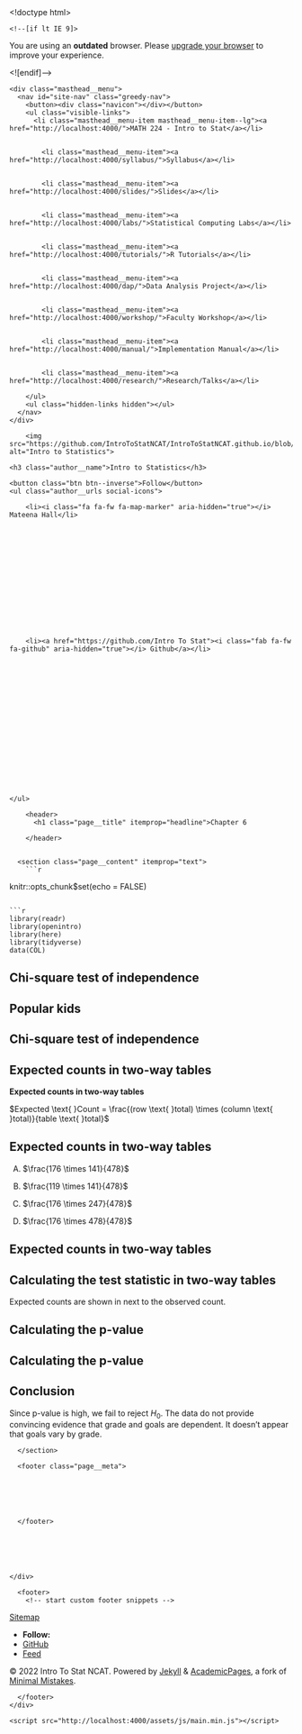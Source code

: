 

<!doctype html>
<html lang="en" class="no-js">
  <head>
    

<meta charset="utf-8">



<!-- begin SEO -->









<title>Chapter 6   MATH 224 - Intro to Stat</title>







<meta property="og:locale" content="en-US">
<meta property="og:site_name" content="MATH 224 - Intro to Stat">
<meta property="og:title" content="Chapter 6">


  <link rel="canonical" href="http://localhost:4000/files/Slides/Chapter%206/Section%206.4%20Chi%20Square%20Test%20of%20Independence/Section6.4-ChiSquareTestOfIndependence.rmd">
  <meta property="og:url" content="http://localhost:4000/files/Slides/Chapter%206/Section%206.4%20Chi%20Square%20Test%20of%20Independence/Section6.4-ChiSquareTestOfIndependence.rmd">







  

  












  <script type="application/ld+json">
    {
      "@context" : "http://schema.org",
      "@type" : "Person",
      "name" : "Intro To Stat NCAT",
      "url" : "http://localhost:4000",
      "sameAs" : null
    }
  </script>






<!-- end SEO -->


<link href="http://localhost:4000/feed.xml" type="application/atom+xml" rel="alternate" title="MATH 224 - Intro to Stat Feed">

<!-- http://t.co/dKP3o1e -->
<meta name="HandheldFriendly" content="True">
<meta name="MobileOptimized" content="320">
<meta name="viewport" content="width=device-width, initial-scale=1.0">

<script>
  document.documentElement.className = document.documentElement.className.replace(/\bno-js\b/g, '') + ' js ';
</script>

<!-- For all browsers -->
<link rel="stylesheet" href="http://localhost:4000/assets/css/main.css">

<meta http-equiv="cleartype" content="on">
    

<!-- start custom head snippets -->

<link rel="apple-touch-icon" sizes="57x57" href="http://localhost:4000/images/apple-touch-icon-57x57.png?v=M44lzPylqQ">
<link rel="apple-touch-icon" sizes="60x60" href="http://localhost:4000/images/apple-touch-icon-60x60.png?v=M44lzPylqQ">
<link rel="apple-touch-icon" sizes="72x72" href="http://localhost:4000/images/apple-touch-icon-72x72.png?v=M44lzPylqQ">
<link rel="apple-touch-icon" sizes="76x76" href="http://localhost:4000/images/apple-touch-icon-76x76.png?v=M44lzPylqQ">
<link rel="apple-touch-icon" sizes="114x114" href="http://localhost:4000/images/apple-touch-icon-114x114.png?v=M44lzPylqQ">
<link rel="apple-touch-icon" sizes="120x120" href="http://localhost:4000/images/apple-touch-icon-120x120.png?v=M44lzPylqQ">
<link rel="apple-touch-icon" sizes="144x144" href="http://localhost:4000/images/apple-touch-icon-144x144.png?v=M44lzPylqQ">
<link rel="apple-touch-icon" sizes="152x152" href="http://localhost:4000/images/apple-touch-icon-152x152.png?v=M44lzPylqQ">
<link rel="apple-touch-icon" sizes="180x180" href="http://localhost:4000/images/apple-touch-icon-180x180.png?v=M44lzPylqQ">
<link rel="icon" type="image/png" href="http://localhost:4000/images/favicon-32x32.png?v=M44lzPylqQ" sizes="32x32">
<link rel="icon" type="image/png" href="http://localhost:4000/images/android-chrome-192x192.png?v=M44lzPylqQ" sizes="192x192">
<link rel="icon" type="image/png" href="http://localhost:4000/images/favicon-96x96.png?v=M44lzPylqQ" sizes="96x96">
<link rel="icon" type="image/png" href="http://localhost:4000/images/favicon-16x16.png?v=M44lzPylqQ" sizes="16x16">
<link rel="manifest" href="http://localhost:4000/images/manifest.json?v=M44lzPylqQ">
<link rel="mask-icon" href="http://localhost:4000/images/safari-pinned-tab.svg?v=M44lzPylqQ" color="#000000">
<link rel="shortcut icon" href="/images/favicon.ico?v=M44lzPylqQ">
<meta name="msapplication-TileColor" content="#000000">
<meta name="msapplication-TileImage" content="http://localhost:4000/images/mstile-144x144.png?v=M44lzPylqQ">
<meta name="msapplication-config" content="http://localhost:4000/images/browserconfig.xml?v=M44lzPylqQ">
<meta name="theme-color" content="#ffffff">
<link rel="stylesheet" href="http://localhost:4000/assets/css/academicons.css"/>

<script type="text/x-mathjax-config"> MathJax.Hub.Config({ TeX: { equationNumbers: { autoNumber: "all" } } }); </script>
<script type="text/x-mathjax-config">
  MathJax.Hub.Config({
    tex2jax: {
      inlineMath: [ ['$','$'], ["\\(","\\)"] ],
      processEscapes: true
    }
  });
</script>
<script src='https://cdnjs.cloudflare.com/ajax/libs/mathjax/2.7.4/latest.js?config=TeX-MML-AM_CHTML' async></script>

<!-- end custom head snippets -->

  </head>

  <body>

    <!--[if lt IE 9]>
<div class="notice--danger align-center" style="margin: 0;">You are using an <strong>outdated</strong> browser. Please <a href="http://browsehappy.com/">upgrade your browser</a> to improve your experience.</div>
<![endif]-->
    

<div class="masthead">
  <div class="masthead__inner-wrap">
    <div class="masthead__menu">
      <nav id="site-nav" class="greedy-nav">
        <button><div class="navicon"></div></button>
        <ul class="visible-links">
          <li class="masthead__menu-item masthead__menu-item--lg"><a href="http://localhost:4000/">MATH 224 - Intro to Stat</a></li>
          
            
            <li class="masthead__menu-item"><a href="http://localhost:4000/syllabus/">Syllabus</a></li>
          
            
            <li class="masthead__menu-item"><a href="http://localhost:4000/slides/">Slides</a></li>
          
            
            <li class="masthead__menu-item"><a href="http://localhost:4000/labs/">Statistical Computing Labs</a></li>
          
            
            <li class="masthead__menu-item"><a href="http://localhost:4000/tutorials/">R Tutorials</a></li>
          
            
            <li class="masthead__menu-item"><a href="http://localhost:4000/dap/">Data Analysis Project</a></li>
          
            
            <li class="masthead__menu-item"><a href="http://localhost:4000/workshop/">Faculty Workshop</a></li>
          
            
            <li class="masthead__menu-item"><a href="http://localhost:4000/manual/">Implementation Manual</a></li>
          
            
            <li class="masthead__menu-item"><a href="http://localhost:4000/research/">Research/Talks</a></li>
          
        </ul>
        <ul class="hidden-links hidden"></ul>
      </nav>
    </div>
  </div>
</div>

    





<div id="main" role="main">
  


  <div class="sidebar sticky">
  



<div itemscope itemtype="http://schema.org/Person">

  <div class="author__avatar">
    
    	<img src="https://github.com/IntroToStatNCAT/IntroToStatNCAT.github.io/blob/main/images/ncat.jpg" alt="Intro to Statistics">
    
  </div>

  <div class="author__content">
    <h3 class="author__name">Intro to Statistics</h3>
    
  </div>

  <div class="author__urls-wrapper">
    <button class="btn btn--inverse">Follow</button>
    <ul class="author__urls social-icons">
      
        <li><i class="fa fa-fw fa-map-marker" aria-hidden="true"></i> Mateena Hall</li>
      
      
      
      
      
       
      
      
      
      
      
      
      
      
      
        <li><a href="https://github.com/Intro To Stat"><i class="fab fa-fw fa-github" aria-hidden="true"></i> Github</a></li>
      
      
      
      
      
      
      
      
      
      
      
      
      
      
      
      
      
      
    </ul>
  </div>
</div>

  
  </div>


  <article class="page" itemscope itemtype="http://schema.org/CreativeWork">
    <meta itemprop="headline" content="Chapter 6">
    
    
    

    <div class="page__inner-wrap">
      
        <header>
          <h1 class="page__title" itemprop="headline">Chapter 6
</h1>
          
        
        
        
        
             
        
    
        </header>
      

      <section class="page__content" itemprop="text">
        ```r
knitr::opts_chunk$set(echo = FALSE)
```

```r
library(readr)
library(openintro)
library(here)
library(tidyverse)
data(COL)
```


# Chi-square test of independence

## Popular kids

\alert{In the dataset \texttt{popular}, students in grades 4-6 were asked whether good grades, athletic ability, or popularity was most important to them. A two-way table separating the students by grade and by choice of most important factor is shown below. Do these data provide evidence to suggest that goals vary by grade?}

\begin{multicols}{2}

\begin{table}[]
\begin{tabular}{rrrr}
\hline
    & Grades & Popular & Sports \\ \hline
$4^{th}$ & 63     & 31      & 25     \\
$5^{th}$ & 88     & 55      & 33     \\
$6^{th}$ & 96     & 55      & 32     \\ \hline
\end{tabular}
\end{table}

\columnbreak

\includegraphics[width=1\columnwidth]{popular_mosaic.pdf}

\end{multicols}


## Chi-square test of independence

\begin{itemize}
\item The hypotheses are:
\begin{itemize}
\item[$H_0$:] Grade and goals are independent. Goals do not vary by grade.
\item[$H_A$:] Grade and goals are dependent. Goals vary by grade.
\end{itemize}

\pause

\item The test statistic is calculated as
\[ \chi^2_{df} = \sum_{i = 1}^{k} \frac{(O - E)^2}{E} \quad \text{ where } \quad df = (R - 1) \times (C - 1), \]
where $k$ is the number of cells, $R$ is the number of rows, and $C$ is the number of columns.

\noindent\rule{4cm}{0.4pt}

\alert{Note:} We calculate $df$ differently for one-way and two-way tables.

\pause

\item The p-value is the area under the $\chi^2_{df}$ curve, above the calculated test statistic.

\end{itemize}


## Expected counts in two-way tables

**Expected counts in two-way tables**

$Expected \text{ }Count = \frac{(row \text{ }total) \times (column \text{ }total)}{table \text{ }total}$

\pause

\begin{table}[]
\begin{tabular}{rrrr|r}
\hline
    & Grades & Popular & Sports & Total\\ \hline
$4^{th}$ & \textcolor{red}{63}     & \textcolor{blue}{31}      & 25 & 119    \\
$5^{th}$ & 88     & 55      & 33 & 176     \\
$6^{th}$ & 96     & 55      & 32 & 183     \\ \hline
Total	& 247	& 141	& 90	& 478 \\
\end{tabular}
\end{table}


\pause

\textcolor{red}{$E_{row~1, col~1} = \frac{119 \times 247}{478} = 61$}

\pause

\textcolor{blue}{$E_{row~1, col~2} = \frac{119 \times 141}{478} = 35$}

## Expected counts in two-way tables

\alert{What is the expected count for the highlighted cell?}

\begin{table}[]
\begin{tabular}{rrrr|r}
\hline
    & Grades & Popular & Sports & Total\\ \hline
$4^{th}$ & 63     & 31      & 25 & 119    \\
$5^{th}$ & 88     & \textcolor{red}{55}      & 33 & 176     \\
$6^{th}$ & 96     & 55      & 32 & 183     \\ \hline
Total	& 247	& 141	& 90	& 478 \\
\end{tabular}
\end{table}

A) $\frac{176 \times 141}{478}$

B) $\frac{119 \times 141}{478}$

C) $\frac{176 \times 247}{478}$

D) $\frac{176 \times 478}{478}$

## Expected counts in two-way tables

\alert{What is the expected count for the highlighted cell?}

\begin{table}[]
\begin{tabular}{rrrr|r}
\hline
    & Grades & Popular & Sports & Total\\ \hline
$4^{th}$ & 63     & 31      & 25 & 119    \\
$5^{th}$ & 88     & \textcolor{red}{55}      & 33 & 176     \\
$6^{th}$ & 96     & 55      & 32 & 183     \\ \hline
Total	& 247	& 141	& 90	& 478 \\
\end{tabular}
\end{table}

\begin{multicols}{2}

A) \textcolor{red}{$\frac{176 \times 141}{478}$}

B) $\frac{119 \times 141}{478}$

C) $\frac{176 \times 247}{478}$

D) $\frac{176 \times 478}{478}$

\columnbreak

\large\alert{\rightarrow 52}

\normalsize\alert{more than expected \# of 5th graders have a goal of being popular}

\end{multicols}


## Calculating the test statistic in two-way tables

Expected counts are shown in \textcolor{blue}{blue} next to the observed count.

\begin{center}
\begin{tabular}{rrrr|r}
  \hline
 & Grades & Popular & Sports	& Total \\ 
  \hline
$4^{th}$ 	&  63 \textcolor{blue}{61} &  31 \textcolor{blue}{35} &  25 \textcolor{blue}{23}	&119 \\ 
$5^{th}$ 	&  88 \textcolor{blue}{91} &  55 \textcolor{blue}{52} &  33 \textcolor{blue}{33}	& 176 \\ 
$6^{th}$	&  96 \textcolor{blue}{95} &  55 \textcolor{blue}{54} &  32 \textcolor{blue}{34}	& 183 \\ 
   \hline
Total	& 247	& 141	& 90	& 478 \\
\end{tabular}
\end{center}

\vspace{0.5cm}

\pause

\begin{eqnarray*} 
\chi^2 &=& \sum \frac{(63 - 61)^2}{61} + \frac{(31 - 35)^2}{35} + \cdots + \frac{(32 - 34)^2}{34} = 1.3121 \\
\pause
df &=& (R - 1) \times (C - 1) = (3 - 1) \times (3 - 1) = 2 \times 2 = 4 
\end{eqnarray*}


## Calculating the p-value

\alert{Which of the following is the correct p-value for this hypothesis test?}

\centering{\textcolor{red}{$\chi^2=1.3121 \qquad df = 4$}}

\begin{multicols}{2}

```r
chiTail <- function(df, U, showdf = TRUE, axes = TRUE){
	par(mar=c(2, 1, 1, 1), mgp=c(2.1, 0.8, 0), las=1)
	
	sd <- sqrt(2*df)
	xmax <- max(df + 4.000102*sd,U+2)
	x <- seq(0, xmax, 0.05)
	y <- dchisq(x, df)
	plot(x, y, type='l', axes=FALSE)

	if(axes == TRUE){
		abline(h=0)
		axis(1, at=c(0,U,xmax+3), label = c(0,U,NA), cex.axis = 3)		
	}
	if(axes == FALSE){
		lines(c(0,xmax), c(0,0))
	}
	
	if(showdf == TRUE){
		text(x = 0.8*xmax, y = 0.5*max(y), paste("df =",df), cex = 3)	
	}	
	
	these <- which(x > U)
	X <- x[c(these[1], these, rev(these)[1])]
	Y <- c(0, y[these], 0)
	polygon(X, Y, col='#569BBD')
}

chiTail(df = 4, U = 1.3121)
axis(1, at = 2.5, label = "1.3121", tick = FALSE, cex.axis = 3)
```

\columnbreak

\raggedright
A) More than 0.3

B) Between 0.3 and 0.2

C) Between 0.2 and 0.1

D) Between 0.1 and 0.05

E) Less than 0.001

\end{multicols}


## Calculating the p-value

\alert{Which of the following is the correct p-value for this hypothesis test?}

\centering{\textcolor{red}{$\chi^2=1.3121 \qquad df = 4$}}

\begin{multicols}{2}

```r
chiTail(df = 4, U = 1.3121)
axis(1, at = 2.5, label = "1.3121", tick = FALSE, cex.axis = 3)
```

\columnbreak

\raggedright
A) **More than 0.3**

B) Between 0.3 and 0.2

C) Between 0.2 and 0.1

D) Between 0.1 and 0.05

E) Less than 0.001

\end{multicols}

## Conclusion

\alert{Do these data provide evidence to suggest that goals vary by grade?}

\begin{itemize}

\item[$H_0$:] Grade and goals are independent. Goals do not vary by grade.

\item[$H_A$:] Grade and goals are dependent. Goals vary by grade. \\

\end{itemize}

\pause

Since p-value is high, we fail to reject $H_0$. The data do not provide convincing evidence that grade and goals are dependent. It doesn't appear that goals vary by grade.

        
      </section>

      <footer class="page__meta">
        
        




      </footer>

      

      


    </div>

    
  </article>

  
  
</div>


    <div class="page__footer">
      <footer>
        <!-- start custom footer snippets -->
<a href="/sitemap/">Sitemap</a>
<!-- end custom footer snippets -->

        

<div class="page__footer-follow">
  <ul class="social-icons">
    
      <li><strong>Follow:</strong></li>
    
    
    
    
      <li><a href="http://github.com/Intro To Stat"><i class="fab fa-github" aria-hidden="true"></i> GitHub</a></li>
    
    
    <li><a href="http://localhost:4000/feed.xml"><i class="fa fa-fw fa-rss-square" aria-hidden="true"></i> Feed</a></li>
  </ul>
</div>

<div class="page__footer-copyright">&copy; 2022 Intro To Stat NCAT. Powered by <a href="http://jekyllrb.com" rel="nofollow">Jekyll</a> &amp; <a href="https://github.com/academicpages/academicpages.github.io">AcademicPages</a>, a fork of <a href="https://mademistakes.com/work/minimal-mistakes-jekyll-theme/" rel="nofollow">Minimal Mistakes</a>.</div>

      </footer>
    </div>

    <script src="http://localhost:4000/assets/js/main.min.js"></script>




  <script>
  (function(i,s,o,g,r,a,m){i['GoogleAnalyticsObject']=r;i[r]=i[r]||function(){
  (i[r].q=i[r].q||[]).push(arguments)},i[r].l=1*new Date();a=s.createElement(o),
  m=s.getElementsByTagName(o)[0];a.async=1;a.src=g;m.parentNode.insertBefore(a,m)
  })(window,document,'script','//www.google-analytics.com/analytics.js','ga');

  ga('create', '', 'auto');
  ga('send', 'pageview');
</script>






  </body>
</html>

